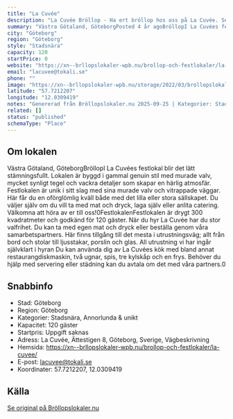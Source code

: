 ```yaml
---
title: "La Cuvée"
description: "La Cuvée Bröllop - Ha ert bröllop hos oss på La Cuvée. Se vår fina Bröllopslokal. Skicka gärna en förfrågan så hjälper vi Er!"
summary: "Västra Götaland, GöteborgPosted 4 år agoBröllopI La Cuvées festlokal blir det lätt stämningsfullt. Lokalen är byggd i gammal genuin stil med murade valv, mycket synligt tegel och vackra detaljer som…"
city: "Göteborg"
region: "Göteborg"
style: "Stadsnära"
capacity: 120
startPrice: 0
website: "https://xn--brllopslokaler-wpb.nu/brollop-och-festlokaler/la-cuvee/"
email: "lacuvee@tokali.se"
phone: ""
image: "https://xn--brllopslokaler-wpb.nu/storage/2022/03/brollopslokal-goteborg-la-cuvee-brollop.webp"
latitude: "57.7212207"
longitude: "12.0309419"
notes: "Genererad från Bröllopslokaler.nu 2025-09-25 | Kategorier: Stadsnära, Annorlunda & unikt"
related: []
status: "published"
schemaType: "Place"
---
```


## Om lokalen

Västra Götaland, GöteborgBröllopI La Cuvées festlokal blir det lätt stämningsfullt. Lokalen är byggd i gammal genuin stil med murade valv, mycket synligt tegel och vackra detaljer som skapar en härlig atmosfär. Festlokalen är unik i sitt slag med sina murade valv och vitrappade väggar. Här får du en oförglömlig kväll både med det lilla eller stora sällskapet. Du väljer själv om du vill ta med mat och dryck, laga själv eller anlita catering. Välkomna att höra av er till oss!0FestlokalenFestlokalen är drygt 300 kvadratmeter och godkänd för 120 gäster. När du hyr La Cuvée har du stor valfrihet. Du kan ta med egen mat och dryck eller beställa genom våra samarbetspartners. Här finns tillgång till det mesta i utrustningsväg; allt från bord och stolar till ljusstakar, porslin och glas. All utrustning vi har ingår självklart i hyran Du kan använda dig av La Cuvées kök med bland annat restaurangdiskmaskin, två ugnar, spis, tre kylskåp och en frys. Behöver du hjälp med servering eller städning kan du avtala om det med våra partners.0

## Snabbinfo

- Stad: Göteborg
- Region: Göteborg
- Kategorier: Stadsnära, Annorlunda & unikt
- Kapacitet: 120 gäster
- Startpris: Uppgift saknas
- Adress: La Cuvée, Ättestigen 8, Göteborg, Sverige, Vägbeskrivning
- Hemsida: https://xn--brllopslokaler-wpb.nu/brollop-och-festlokaler/la-cuvee/
- E-post: lacuvee@tokali.se
- Koordinater: 57.7212207, 12.0309419

## Källa

[Se original på Bröllopslokaler.nu](https://xn--brllopslokaler-wpb.nu/brollop-och-festlokaler/la-cuvee/)
